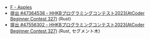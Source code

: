 
<Meta title="ABC327/ABC327-F" />
<Slide src={Png} label="ABC327 F - Apples" />

- [F \- Apples](https://atcoder.jp/contests/abc327/tasks/abc327_f)
- [提出 \#47364538 \- HHKBプログラミングコンテスト2023\(AtCoder Beginner Contest 327\)](https://atcoder.jp/contests/abc327/submissions/47364538) (Rust)
- [提出 \#47556302 \- HHKBプログラミングコンテスト2023\(AtCoder Beginner Contest 327\)](https://atcoder.jp/contests/abc327/submissions/47556302) (Rust, セグメント木)
